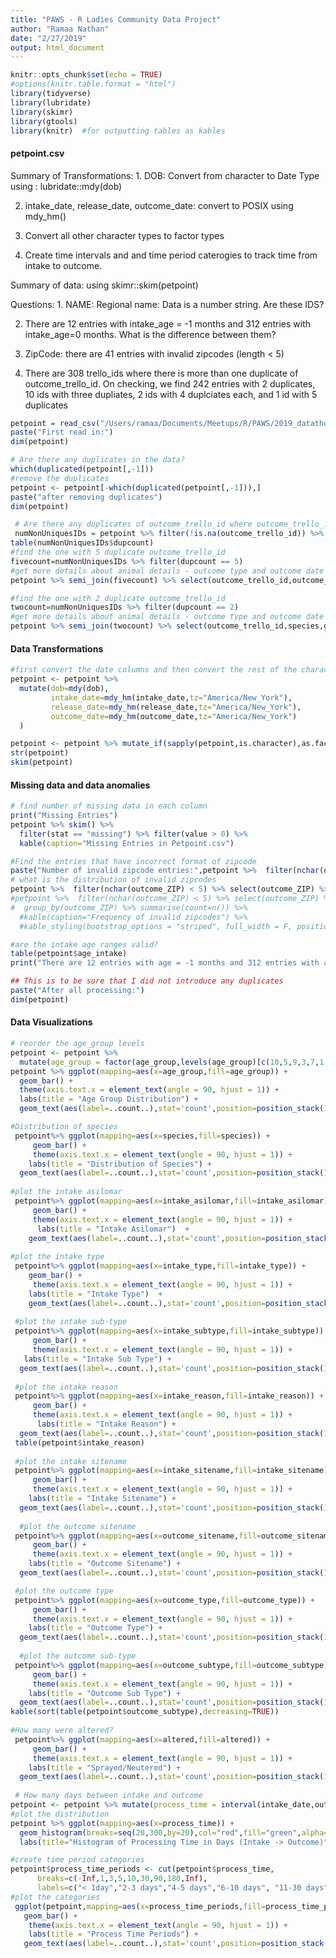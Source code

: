 ```yaml
---
title: "PAWS - R Ladies Community Data Project"
author: "Ramaa Nathan"
date: "2/27/2019"
output: html_document
---
```


```r
knitr::opts_chunk$set(echo = TRUE)
#options(knitr.table.format = "html") 
library(tidyverse)
library(lubridate)
library(skimr)
library(gtools)
library(knitr)  #for outputting tables as kables

```

#### petpoint.csv
Summary of Transformations:
1. DOB: Convert from character to Date Type using : lubridate::mdy(dob) 

2. intake_date, release_date, outcome_date: convert to POSIX using mdy_hm(<date>)

3. Convert all other character types to factor types

4. Create time intervals and and time period caterogies to track time from intake to outcome.

Summary of data: using skimr::skim(petpoint)

Questions:
1. NAME: Regional name: Data is a number string. Are these IDS?

2. There are 12 entries with intake_age = -1 months and 312 entries with intake_age=0 months. What is the difference between them?

3. ZipCode: there are 41 entries with invalid zipcodes (length < 5)

4. There are 308 trello_ids where there is more than one duplicate of outcome_trello_id. On checking, we find 242 entries with 2 duplicates, 10 ids with three dupliates, 2 ids with 4 duplciates each, and 1 id with 5 duplicates


```r
petpoint = read_csv("/Users/ramaa/Documents/Meetups/R/PAWS/2019_datathon/Data/petpoint.csv")
paste("First read in:")
dim(petpoint)

# Are there any duplicates in the data?
which(duplicated(petpoint[,-1]))
#remove the duplicates
petpoint <- petpoint[-which(duplicated(petpoint[,-1])),]
paste("after removing duplicates")
dim(petpoint)

 # Are there any duplicates of outcome_trello_id where outcome_trello_id is  id for matching with cards and actions datasets
 numNonUniquesIDs = petpoint %>% filter(!is.na(outcome_trello_id)) %>% select(outcome_trello_id) %>% group_by(outcome_trello_id) %>% summarise(dupcount=n())
table(numNonUniquesIDs$dupcount)
#find the one with 5 duplicate outcome_trello_id
fivecount=numNonUniquesIDs %>% filter(dupcount == 5)
#get more details about animal details - outcome type and outcome date for this duplicat trello_id
petpoint %>% semi_join(fivecount) %>% select(outcome_trello_id,outcome_type, outcome_date) %>% arrange(outcome_date)

#find the one with 2 duplicate outcome_trello_id
twocount=numNonUniquesIDs %>% filter(dupcount == 2)
#get more details about animal details - outcome type and outcome date for this duplicat trello_id
petpoint %>% semi_join(twocount) %>% select(outcome_trello_id,species,gender,primary_breed,outcome_type, outcome_date) %>% arrange(outcome_trello_id, outcome_date)
```

#### Data Transformations
```r
#first convert the date columns and then convert the rest of the character columns to factors
petpoint <- petpoint %>% 
  mutate(dob=mdy(dob),
         intake_date=mdy_hm(intake_date,tz="America/New_York"),
         release_date=mdy_hm(release_date,tz="America/New_York"),
         outcome_date=mdy_hm(outcome_date,tz="America/New_York")
  )

petpoint <- petpoint %>% mutate_if(sapply(petpoint,is.character),as.factor)
str(petpoint)
skim(petpoint)
```

#### Missing data and data anomalies
```r
# find number of missing data in each column
print("Missing Entries")
petpoint %>% skim() %>% 
  filter(stat == "missing") %>% filter(value > 0) %>% 
  kable(caption="Missing Entries in Petpoint.csv")

#Find the entries that have incorrect format of zipcode
paste("Number of invalid zipcode entries:",petpoint %>%  filter(nchar(outcome_ZIP) < 5) %>% length())
# what is the distribution of invalid zipcodes
petpoint %>%  filter(nchar(outcome_ZIP) < 5) %>% select(outcome_ZIP) %>% table
#petpoint %>%  filter(nchar(outcome_ZIP) < 5) %>% select(outcome_ZIP) %>%
#  group_by(outcome_ZIP) %>% summarise(count=n()) %>%
  #kable(caption="Frequency of invalid zipcodes") %>%
  #kable_styling(bootstrap_options = "striped", full_width = F, position = "left")

#are the intake age ranges valid?
table(petpoint$age_intake)
print("There are 12 entries with age = -1 months and 312 entries with age=0 months")

## This is to be sure that I did not introduce any duplicates
paste("After all processing:")
dim(petpoint)
```

#### Data Visualizations
```r
# reorder the age_group levels
petpoint <- petpoint %>% 
  mutate(age_group = factor(age_group,levels(age_group)[c(10,5,9,3,7,1,4,6,8,2)],ordered=TRUE))
petpoint %>% ggplot(mapping=aes(x=age_group,fill=age_group)) + 
  geom_bar() +
  theme(axis.text.x = element_text(angle = 90, hjust = 1)) +
  labs(title = "Age Group Distribution") +
  geom_text(aes(label=..count..),stat='count',position=position_stack(1.1))

#Distribution of species
 petpoint%>% ggplot(mapping=aes(x=species,fill=species)) + 
     geom_bar() +
     theme(axis.text.x = element_text(angle = 90, hjust = 1)) +
    labs(title = "Distribution of Species") +
  geom_text(aes(label=..count..),stat='count',position=position_stack(1.1))
 
#plot the intake asilomar
 petpoint%>% ggplot(mapping=aes(x=intake_asilomar,fill=intake_asilomar)) + 
     geom_bar() +
     theme(axis.text.x = element_text(angle = 90, hjust = 1)) +
      labs(title = "Intake Asilomar")  +
    geom_text(aes(label=..count..),stat='count',position=position_stack(1.1))
 
#plot the intake type
 petpoint%>% ggplot(mapping=aes(x=intake_type,fill=intake_type)) + 
    geom_bar() +
     theme(axis.text.x = element_text(angle = 90, hjust = 1)) +
    labs(title = "Intake Type")  +
    geom_text(aes(label=..count..),stat='count',position=position_stack(1.1))
 
 #plot the intake sub-type
 petpoint%>% ggplot(mapping=aes(x=intake_subtype,fill=intake_subtype)) + 
     geom_bar() +
     theme(axis.text.x = element_text(angle = 90, hjust = 1)) +
   labs(title = "Intake Sub Type") +
  geom_text(aes(label=..count..),stat='count',position=position_stack(1.1))
 
 #plot the intake reason
 petpoint%>% ggplot(mapping=aes(x=intake_reason,fill=intake_reason)) + 
     geom_bar() +
     theme(axis.text.x = element_text(angle = 90, hjust = 1)) +
      labs(title = "Intake Reason") +
  geom_text(aes(label=..count..),stat='count',position=position_stack(1.1))
 table(petpoint$intake_reason)
 
 #plot the intake sitename
 petpoint%>% ggplot(mapping=aes(x=intake_sitename,fill=intake_sitename)) + 
     geom_bar() +
     theme(axis.text.x = element_text(angle = 90, hjust = 1)) +
    labs(title = "Intake Sitename") +
  geom_text(aes(label=..count..),stat='count',position=position_stack(1.1))
 
  #plot the outcome sitename
 petpoint%>% ggplot(mapping=aes(x=outcome_sitename,fill=outcome_sitename)) + 
     geom_bar() +
     theme(axis.text.x = element_text(angle = 90, hjust = 1)) +
    labs(title = "Outcome Sitename") +
  geom_text(aes(label=..count..),stat='count',position=position_stack(1.1))

 #plot the outcome type
 petpoint%>% ggplot(mapping=aes(x=outcome_type,fill=outcome_type)) + 
     geom_bar() +
     theme(axis.text.x = element_text(angle = 90, hjust = 1)) +
    labs(title = "Outcome Type") +
  geom_text(aes(label=..count..),stat='count',position=position_stack(1.1))
 
  #plot the outcome sub-type
 petpoint%>% ggplot(mapping=aes(x=outcome_subtype,fill=outcome_subtype)) + 
     geom_bar() +
     theme(axis.text.x = element_text(angle = 90, hjust = 1)) +
    labs(title = "Outcome Sub Type") +
  geom_text(aes(label=..count..),stat='count',position=position_stack(1.1))
kable(sort(table(petpoint$outcome_subtype),decreasing=TRUE))
 
#How many were altered?
 petpoint%>% ggplot(mapping=aes(x=altered,fill=altered)) + 
     geom_bar() +
     theme(axis.text.x = element_text(angle = 90, hjust = 1)) +
    labs(title = "Sprayed/Neutered") +
  geom_text(aes(label=..count..),stat='count',position=position_stack(1.1))
 
 # How many days between intake and outcome 
petpoint <- petpoint %>% mutate(process_time = interval(intake_date,outcome_date) / ddays(1))
#plot the distribution
petpoint %>% ggplot(mapping=aes(x=process_time)) +
  geom_histogram(breaks=seq(20,300,by=20),col="red",fill="green",alpha=0.2) +
  labs(title="Histogram of Processing Time in Days (Intake -> Outcome)")

#create time period categories
petpoint$process_time_periods <- cut(petpoint$process_time,
      breaks=c(-Inf,1,3,5,10,30,90,180,Inf),
      labels=c("< 1day","2-3 days","4-5 days","6-10 days", "11-30 days", "31-90 days", "91-180days", ">180 days"))
#plot the categories
 ggplot(petpoint,mapping=aes(x=process_time_periods,fill=process_time_periods)) +
   geom_bar() +
    theme(axis.text.x = element_text(angle = 90, hjust = 1)) +
    labs(title = "Process Time Periods") +
   geom_text(aes(label=..count..),stat='count',position=position_stack(1.1))

 
```



